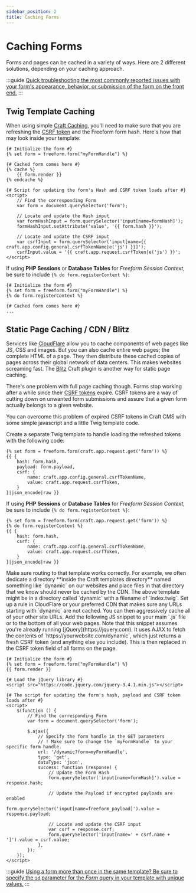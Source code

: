 ```yaml
---
sidebar_position: 2
title: Caching Forms
---
```



# Caching Forms<Badge type="feature" text="Improved in 5.0+" />

Forms and pages can be cached in a variety of ways. Here are 2 different solutions, depending on your caching approach.

:::guide
[Quick troubleshooting the most commonly reported issues with your form's appearance, behavior, or submission of the form on the front end.](troubleshooting-form-issues)
:::

## Twig Template Caching

When using simple [Craft Caching](https://craftcms.com/docs/5.x/reference/twig/tags.html#cache), you'll need to make sure that you are refreshing the [CSRF token](https://craftcms.com/docs/5.x/development/forms.html#csrf) and the Freeform form hash. Here's how that may look inside your template:

```twig showLineNumbers
{# Initialize the form #}
{% set form = freeform.form("myFormHandle") %}

{# Cached form comes here #}
{% cache %}
    {{ form.render }}
{% endcache %}

{# Script for updating the form's Hash and CSRF token loads after #}
<script>
    // Find the corresponding Form
    var form = document.querySelector('form');

    // Locate and update the Hash input
    var formHashInput = form.querySelector('input[name=formHash]');
    formHashInput.setAttribute('value', '{{ form.hash }}');

    // Locate and update the CSRF input
    var csrfInput = form.querySelector('input[name={{ craft.app.config.general.csrfTokenName|e('js') }}]');
    csrfInput.value = '{{ craft.app.request.csrfToken|e('js') }}';
</script>
```

If using **PHP Sessions** or **Database Tables** for _Freeform Session Context_, be sure to include `{% do form.registerContext %}`:

```twig {3} showLineNumbers
{# Initialize the form #}
{% set form = freeform.form("myFormHandle") %}
{% do form.registerContext %}

{# Cached form comes here #}
...
```

## Static Page Caching / CDN / Blitz

Services like [CloudFlare](http://cloudflare.com) allow you to cache components of web pages like JS, CSS and images. But you can also cache entire web pages; the complete HTML of a page. They then distribute these cached copies of pages across their global network of data centers. This makes websites screaming fast. The [Blitz](https://plugins.craftcms.com/blitz) Craft plugin is another way for static page caching.

There's one problem with full page caching though. Forms stop working after a while since their [CSRF tokens](https://craftcms.com/docs/5.x/development/forms.html#csrf) expire. CSRF tokens are a way of cutting down on unwanted form submissions and assure that a given form actually belongs to a given website.

You can overcome this problem of expired CSRF tokens in Craft CMS with some simple javascript and a little Twig template code.

<VerticalStepWrapper>
<StepMarkdown>
Create a separate Twig template to handle loading the refreshed tokens with the following code:

```twig showLineNumbers
{% set form = freeform.form(craft.app.request.get('form')) %}
{{ {
    hash: form.hash,
    payload: form.payload,
    csrf: {
        name: craft.app.config.general.csrfTokenName,
        value: craft.app.request.csrfToken,
    }
}|json_encode|raw }}

```

If using **PHP Sessions** or **Database Tables** for _Freeform Session Context_, be sure to include `{% do form.registerContext %}`:

```twig {2} showLineNumbers
{% set form = freeform.form(craft.app.request.get('form')) %}
{% do form.registerContext %}
{{ {
    hash: form.hash,
    csrf: {
        name: craft.app.config.general.csrfTokenName,
        value: craft.app.request.csrfToken,
    }
}|json_encode|raw }}
```

</StepMarkdown>
<StepMarkdown>
Make sure routing to that template works correctly. For example, we often dedicate a directory **inside the Craft templates directory** named something like `dynamic` on our websites and place files in that directory that we know should never be cached by the CDN. The above template might be in a directory called `dynamic` with a filename of `index.twig`.

</StepMarkdown>
<StepMarkdown>
Set up a rule in CloudFlare or your preferred CDN that makes sure any URLs starting with `dynamic` are not cached. You can then aggressively cache all of your other site URLs.

</StepMarkdown>
<StepMarkdown>
Add the following JS snippet to your main `.js` file or to the bottom of all your web pages. Note that this snippet assumes you're already running [jQuery](https://jquery.com). It uses AJAX to fetch the contents of `https://yourwebsite.com/dynamic`, which just returns a fresh CSRF token (and anything else you include). This is then replaced in the CSRF token field of all forms on the page.

```twig showLineNumbers
{# Initialize the form #}
{% set form = freeform.form("myFormHandle") %}
{{ form.render }}

{# Load the jQuery library #}
<script src="https://code.jquery.com/jquery-3.4.1.min.js"></script>

{# The script for updating the form's hash, payload and CSRF token loads after #}
<script>
    $(function () {
        // Find the corresponding Form
        var form = document.querySelector('form');

        $.ajax({
            // Specify the form handle in the GET parameters
            // ! Make sure to change the `myFormHandle` to your specific form handle.
            url: '/dynamic?form=myFormHandle',
            type: 'get',
            dataType: 'json',
            success: function (response) {
                // Update the Form Hash
                form.querySelector('input[name=formHash]').value = response.hash;

                // Update the Payload if encrypted payloads are enabled
                form.querySelector('input[name=freeform_payload]').value = response.payload;

                // Locate and update the CSRF input
                var csrf = response.csrf;
                form.querySelector('input[name=' + csrf.name + ']').value = csrf.value;
            },
        });
    });
</script>
```

</StepMarkdown>
</VerticalStepWrapper>

:::guide
[Using a form more than once in the same template? Be sure to specify the `id` parameter for the _Form_ query in your template with unique values.](multiple-instances-of-same-form)
:::
